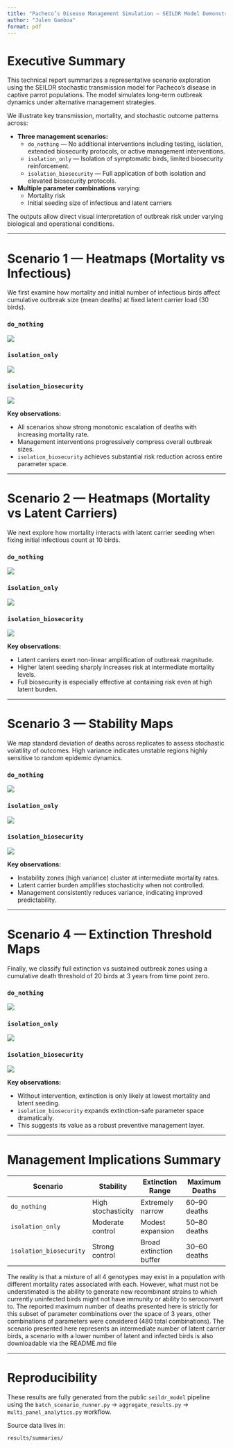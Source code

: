 ```yaml
---
title: "Pacheco’s Disease Management Simulation — SEILDR Model Demonstration"
author: "Julen Gamboa"
format: pdf
---
```


# Executive Summary

This technical report summarizes a representative scenario exploration using the SEILDR stochastic transmission model for Pacheco's disease in captive parrot populations. The model simulates long-term outbreak dynamics under alternative management strategies.

We illustrate key transmission, mortality, and stochastic outcome patterns across:

- **Three management scenarios:**
  - `do_nothing` — No additional interventions including testing, isolation, extended biosecurity protocols, or active management interventions.
  - `isolation_only` — Isolation of symptomatic birds, limited biosecurity reinforcement.
  - `isolation_biosecurity` — Full application of both isolation and elevated biosecurity protocols.

- **Multiple parameter combinations** varying:
  - Mortality risk
  - Initial seeding size of infectious and latent carriers

The outputs allow direct visual interpretation of outbreak risk under varying biological and operational conditions.

---

# Scenario 1 — Heatmaps (Mortality vs Infectious)

We first examine how mortality and initial number of infectious birds affect cumulative outbreak size (mean deaths) at fixed latent carrier load (30 birds).

### `do_nothing`

![](../results/summaries/heatmaps/infectious/do_nothing_l30_heatmap_infectious.png)

### `isolation_only`

![](../results/summaries/heatmaps/infectious/isolation_only_l30_heatmap_infectious.png)

### `isolation_biosecurity`

![](../results/summaries/heatmaps/infectious/isolation_biosecurity_l30_heatmap_infectious.png)

**Key observations:**

- All scenarios show strong monotonic escalation of deaths with increasing mortality rate.
- Management interventions progressively compress overall outbreak sizes.
- `isolation_biosecurity` achieves substantial risk reduction across entire parameter space.

---

# Scenario 2 — Heatmaps (Mortality vs Latent Carriers)

We next explore how mortality interacts with latent carrier seeding when fixing initial infectious count at 10 birds.

### `do_nothing`

![](../results/summaries/heatmaps/latent/do_nothing_i10_heatmap_latent.png)

### `isolation_only`

![](../results/summaries/heatmaps/latent/isolation_only_i10_heatmap_latent.png)

### `isolation_biosecurity`

![](../results/summaries/heatmaps/latent/isolation_biosecurity_i10_heatmap_latent.png)

**Key observations:**

- Latent carriers exert non-linear amplification of outbreak magnitude.
- Higher latent seeding sharply increases risk at intermediate mortality levels.
- Full biosecurity is especially effective at containing risk even at high latent burden.

---

# Scenario 3 — Stability Maps

We map standard deviation of deaths across replicates to assess stochastic volatility of outcomes. High variance indicates unstable regions highly sensitive to random epidemic dynamics.

### `do_nothing`

![](../results/summaries/stability/do_nothing_i10_stability_map.png)

### `isolation_only`

![](../results/summaries/stability/isolation_only_i10_stability_map.png)

### `isolation_biosecurity`

![](../results/summaries/stability/isolation_biosecurity_i10_stability_map.png)

**Key observations:**

- Instability zones (high variance) cluster at intermediate mortality rates.
- Latent carrier burden amplifies stochasticity when not controlled.
- Management consistently reduces variance, indicating improved predictability.

---

# Scenario 4 — Extinction Threshold Maps

Finally, we classify full extinction vs sustained outbreak zones using a cumulative death threshold of 20 birds at 3 years from time point zero.

### `do_nothing`

![](../results/summaries/thresholds/do_nothing_extinction_map.png)

### `isolation_only`

![](../results/summaries/thresholds/isolation_only_extinction_map.png)

### `isolation_biosecurity`

![](../results/summaries/thresholds/isolation_biosecurity_extinction_map.png)

**Key observations:**

- Without intervention, extinction is only likely at lowest mortality and latent seeding.
- `isolation_biosecurity` expands extinction-safe parameter space dramatically.
- This suggests its value as a robust preventive management layer.

---

# Management Implications Summary

| Scenario            | Stability | Extinction Range | Maximum Deaths |
|---------------------|-----------|------------------|----------------|
| `do_nothing`         | High stochasticity | Extremely narrow | 60–90 deaths |
| `isolation_only`     | Moderate control | Modest expansion | 50–80 deaths |
| `isolation_biosecurity` | Strong control | Broad extinction buffer | 30–60 deaths |

The reality is that a mixture of all 4 genotypes may exist in a population with different mortality rates associated with each. However, what must not be understimated is the ability to generate new recombinant strains to which currently uninfected birds might not have immunity or ability to seroconvert to. The reported maximum number of deaths presented here is strictly for this subset of parameter combinations over the space of 3 years, other combinations of parameters were considered (480 total combinations). The scenario presented here represents an intermediate number of latent carrier birds, a scenario with a lower number of latent and infected birds is also downloadable via the README.md file

---

# Reproducibility

These results are fully generated from the public `seildr_model` pipeline using the `batch_scenario_runner.py` → `aggregate_results.py` → `multi_panel_analytics.py` workflow.

Source data lives in:

```bash
results/summaries/
```
